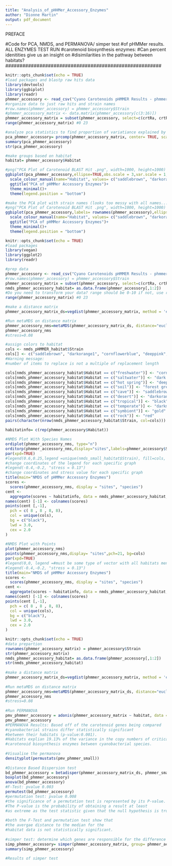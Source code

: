 ```yaml
---
title: "Analysis_of_pHHMer_Accessory_Enzymes"
author: "Dionne Martin"
output: pdf_document
---
```


#################### PREFACE ##########################
#Code for PCA, NMDS, and PERMANOVA/ simper test 
#of pHMMer results. ALL ENZYMES TEST RUN 
#carotenoid biosynthesis enzymes:
#Can percent idenitities give us an insight on 
#disimilarities in the pathway between habitats?  
#######################################################

```r
knitr::opts_chunk$set(echo = TRUE)
#load packages and blastp raw hits data 
library(devtools)
library(ggbiplot)
library(readr)
phmmer_accessory <- read_csv("Cyano Carotenoids pHMMER Results - phmmer_accessory.csv")
#organize data to just raw hits and strain names 
#row.names(phmmer_accessory) = phmmer_accessory$Strain
#phmmer_accessory_matrix <- data.matrix(phmmer_accessory[c(3:16)])
phmmer_accessory_matrix = subset(phmmer_accessory, select=c(crtRa, crtRb, crtG, crtX, crtW, crtOa, crtN,crtP, crtQa, crtQb, cruF, crtM),row.names=1)
range(phmmer_accessory_matrix) #0 23

#analyze pca statistics to find proportion of variatiance explained by each gene 
pca_phmmer_accessory= prcomp(phmmer_accessory_matrix, center= TRUE, scale.= TRUE)
summary(pca_phmmer_accessory)
str(pca_phmmer_accessory)

#make groups based on habitat
habitat= phmmer_accessory$Habitat
```

```r
#png("PCA Plot of Carotenoid BLAST Hit .png", width=1000, height=1000)
ggbiplot(pca_phmmer_accessory,ellipse=TRUE,obs.scale = 3,var.scale = 1, groups=habitat) +
  scale_colour_manual(name="Habitat", values= c("saddlebrown", "darkorange1", "cornflowerblue", "deeppink", "red", "dark blue", "forest green", "gold", "darkmagenta", "black"))+
  ggtitle("PCA of pHMMer Accessory Enzymes")+
  theme_minimal()+
  theme(legend.position = "bottom")

#make the PCA plot with strain names (looks too messy with all names...)
#png("PCA Plot of Carotenoid BLAST Hit .png", width=1000, height=1000)
ggbiplot(pca_phmmer_accessory,labels= rownames(phmmer_accessory),ellipse=FALSE,obs.scale = 3,var.scale = 1, groups=habitat) +
  scale_colour_manual(name="Habitat", values= c("saddlebrown", "darkorange1", "cornflowerblue", "deeppink", "red", "dark blue", "forest green", "gold", "darkmagenta", "black"))+
  ggtitle("PCA of pHMMer Accessory Enzymes")+
  theme_minimal()+
  theme(legend.position = "bottom")
```

```r
knitr::opts_chunk$set(echo = TRUE)
#load packages 
library(vegan)
library(ggplot2)
library(readr)

#prep data
phmmer_accessory <- read_csv("Cyano Carotenoids pHMMER Results - phmmer_accessory.csv")
#row.names(phmmer_accessory) = phmmer_accessory$Strain
phmmer_accessory_matrix = subset(phmmer_accessory, select=c(crtRa, crtRb, crtG, crtX, crtW, crtOa, crtN,crtP, crtQa, crtQb, cruF, crtM),row.names=1)
nmds_phmmer_accessory_habitat= as.data.frame(phmmer_accessory[,1:2])
#Do you need to transform your data? range should be 0-10 if not, use root function
range(phmmer_accessory_matrix) #0 23 

#make a distance matrix
phmmer_accessory_matrix_ds=vegdist(phmmer_accessory_matrix, method = 'euclidian')

#Run metaMDS on distance matrix
phmmer_accessory_nms=metaMDS(phmmer_accessory_matrix_ds, distance="euclidian",k=2,trymax=500)
phmmer_accessory_nms
#stress=0.08

#assign colors to habitat
cols <- nmds_pHMMER_habitat$Strain
cols[] <- c("saddlebrown", "darkorange1", "cornflowerblue", "deeppink", "red", "dark blue", "forest green", "gold", "darkmagenta", "black")
#Warning message:
#number of items to replace is not a multiple of replacement length

cols[nmds_phmmer_accessory_habitat$Habitat == c("freshwater")] <- "cornflowerblue"
cols[nmds_phmmer_accessory_habitat$Habitat == c("saltwater")] <- "dark blue"
cols[nmds_phmmer_accessory_habitat$Habitat == c("hot spring")] <- "deeppink"
cols[nmds_phmmer_accessory_habitat$Habitat == c("soil")] <- "forest green"
cols[nmds_phmmer_accessory_habitat$Habitat == c("cave")] <- "saddlebrown"
cols[nmds_phmmer_accessory_habitat$Habitat == c("desert")] <- "darkorange1"
cols[nmds_phmmer_accessory_habitat$Habitat == c("tropical")] <- "black"
cols[nmds_phmmer_accessory_habitat$Habitat == c("temperate")] <- "darkmagenta"
cols[nmds_phmmer_accessory_habitat$Habitat == c("symbiont")] <- "gold"
cols[nmds_phmmer_accessory_habitat$Habitat == c("rock")] <- "red"
pairs(character(nrow(nmds_phmmer_accessory_habitat$Strain, col=cols)))
                
habitatinfo= c(rep(phmmer_accessory$Habitat))
```

```r
#NMDS Plot With Species Names 
ordiplot(phmmer_accessory_nms, type="n")
orditorp(phmmer_accessory_nms,display="sites",labels=phmmer_accessory$Strain, col=cols ,air=0.00025)
par(xpd=TRUE)
#legend(0.6,0.25,legend =unique(nmds_small_habitat$Strain), fill=cols, border= "black")
#change coordinates of the legend for each specific graph
#legend(-0.4,-0.2, "stress = 0.13") 
#change coordinates and stress value for each specific graph
title(main="NMDS of pHMMer Accessory Enzymes")
scores <-
  scores(phmmer_accessory_nms, display = "sites", "species")
cent <-
  aggregate(scores ~ habitatinfo, data = nmds_phmmer_accessory_habitat, FUN = "mean")
names(cent) [-1] <- colnames(scores)
points(cent [,-1],
  pch = c( 8 , 8 , 8, 8),
  col = unique(cols),
  bg = c("black"),
  lwd = 3.0,
  cex = 2.0
)
                
#NMDS Plot with Points
plot(phmmer_accessory_nms)
points(phmmer_accessory_nms,display= "sites",pch=21, bg=cols) 
par(xpd=TRUE)
#legend(0,0, legend =#must be some type of vector with all habitats mentioned, fill=cols, border= "black")
#legend(-0.4,-0.2, "stress = 0.13") 
title(main="NMDS of pHMMer Accessory Enzymes")
scores <-
  scores(phmmer_accessory_nms, display = "sites", "species")
cent <-
  aggregate(scores ~ habitatinfo, data = nmds_phmmer_accessory_habitat, FUN = "mean")
names(cent) [-1] <- colnames(scores)
points(cent [,-1],
  pch = c( 8 , 8 , 8, 8),
  col = unique(cols),
  bg = c("black"),
  lwd = 3.0,
  cex = 2.0
)
```

```r
knitr::opts_chunk$set(echo = TRUE)
#data prepartion 
rownames(phmmer_accessory_matrix) = phmmer_accessory$Strain
str(phmmer_accessory_matrix)
nmds_phmmer_accessory_habitat= as.data.frame(phmmer_accessory[,1:2])
str(nmds_phmmer_accessory_habitat)
                
#make a distance matrix
phmmer_accessory_matrix_ds=vegdist(phmmer_accessory_matrix, method = 'euclidian')
                
#Run metaMDS on distance matrix
phmmer_accessory_nms=metaMDS(phmmer_accessory_matrix_ds, distance="euclidian",k=2,trymax=500)
phmmer_accessory_nms
#stress=0.08
                
#Run PERMANOVA
pmv_phmmer_accessory = adonis(phmmer_accessory_matrix ~ habitat, data = nmds_phmmer_small_habitat, permutations = 999, method = 'euclidean')
pmv_phmmer_accessory
#PERMANOVA Results: Based off of the carotenoid genes being compared
#cyanobacterial strains differ statistically significant 
#between their habitats (p-value:0.001).
#Habitats explian 19.13% of the variance in the copy numbers of critical 
#carotenoid biosynthesis enzymes between cyanobacterial species. 
                
#Visualise the permanova
densityplot(permustats(pmv_phmmer_small))
                
#Distance Based Dispersion test 
bd_phmmer_accessory = betadisper(phmmer_accessory_matrix_ds, phmmer_small$Habitat)
boxplot(bd_phmmer_accessory)
anova(bd_phmmer_accessory) 
#F-Test: pvalue 0.003
permutest(bd_phmmer_accessory)
#permutation test: pvalue 0.008
#the significance of a permutation test is represented by its P-value. 
#The P-value is the probability of obtaining a result at least 
#as extreme as the test statistic given that the null hypothesis is true. 
                
#both the F-Test and permutation test show that 
#the avergae distance to the median for the 
#habitat data is not statistically significant. 
                
#simper test: determine which genes are responsible for the difference between 2 compared habitat groups 
simp_phmmer_accessory= simper(phmmer_accessory_matrix, group= phmmer_accessory_matrix$Habitat)
summary(simp_phmmer_accessory)
                
#Results of simper test
```
